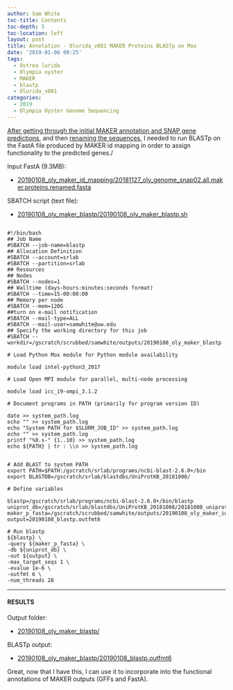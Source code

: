 ```yaml
---
author: Sam White
toc-title: Contents
toc-depth: 5
toc-location: left
layout: post
title: Annotation - Olurida_v081 MAKER Proteins BLASTp on Mox
date: '2019-01-08 09:25'
tags:
  - Ostrea lurida
  - Olympia oyster
  - MAKER
  - blastp
  - Olurida_v081
categories:
  - 2019
  - Olympia Oyster Genome Sequencing
---
```

[After getting through the initial MAKER annotation and SNAP gene predictions](https://robertslab.github.io/sams-notebook/posts/2018/2018-11-27-Annotation-Olurida_v081-MAKER-on-Mox/), and then [renaming the sequences](https://robertslab.github.io/sams-notebook/2019/01/08/Annotation-Olurida_v081-MAKER-ID-Mapping/), I needed to run BLASTp on the FastA file produced by MAKER id mapping in order to assign functionality to the predicted genes./

Input FastA (9.3MB):

- [20190108_oly_maker_id_mapping/20181127_oly_genome_snap02.all.maker.proteins.renamed.fasta](https://gannet.fish.washington.edu/Atumefaciens/20190108_oly_maker_id_mapping/20181127_oly_genome_snap02.all.maker.proteins.renamed.fasta)

SBATCH script (text file):

- [20190108_oly_maker_blastp/20190108_oly_maker_blastp.sh](https://gannet.fish.washington.edu/Atumefaciens/20190108_oly_maker_blastp/20190108_oly_maker_blastp.sh)

<pre><code>
#!/bin/bash
## Job Name
#SBATCH --job-name=blastp
## Allocation Definition
#SBATCH --account=srlab
#SBATCH --partition=srlab
## Resources
## Nodes
#SBATCH --nodes=1
## Walltime (days-hours:minutes:seconds format)
#SBATCH --time=15-00:00:00
## Memory per node
#SBATCH --mem=120G
##turn on e-mail notification
#SBATCH --mail-type=ALL
#SBATCH --mail-user=samwhite@uw.edu
## Specify the working directory for this job
#SBATCH --workdir=/gscratch/scrubbed/samwhite/outputs/20190108_oly_maker_blastp

# Load Python Mox module for Python module availability

module load intel-python3_2017

# Load Open MPI module for parallel, multi-node processing

module load icc_19-ompi_3.1.2

# Document programs in PATH (primarily for program version ID)

date >> system_path.log
echo "" >> system_path.log
echo "System PATH for $SLURM_JOB_ID" >> system_path.log
echo "" >> system_path.log
printf "%0.s-" {1..10} >> system_path.log
echo ${PATH} | tr : \\n >> system_path.log


# Add BLAST to system PATH
export PATH=$PATH:/gscratch/srlab/programs/ncbi-blast-2.6.0+/bin
export BLASTDB=/gscratch/srlab/blastdbs/UniProtKB_20181008/

# Define variables

blastp=/gscratch/srlab/programs/ncbi-blast-2.6.0+/bin/blastp
uniprot_db=/gscratch/srlab/blastdbs/UniProtKB_20181008/20181008_uniprot_sprot.fasta
maker_p_fasta=/gscratch/scrubbed/samwhite/outputs/20190108_oly_maker_id_mapping/20181127_oly_genome_snap02.all.maker.proteins.renamed.fasta
output=20190108_blastp.outfmt6

# Run blastp
${blastp} \
-query ${maker_p_fasta} \
-db ${uniprot_db} \
-out ${output} \
-max_target_seqs 1 \
-evalue 1e-6 \
-outfmt 6 \
-num_threads 28
</code></pre>

---

#### RESULTS

Output folder:

- [20190108_oly_maker_blastp/](https://gannet.fish.washington.edu/Atumefaciens/20190108_oly_maker_blastp/)

BLASTp output:

- [20190108_oly_maker_blastp/20190108_blastp.outfmt6](https://gannet.fish.washington.edu/Atumefaciens/20190108_oly_maker_blastp/20190108_blastp.outfmt6)

Great, now that I have this, I can use it to incorporate into the functional annotations of MAKER outputs (GFFs and FastA).
